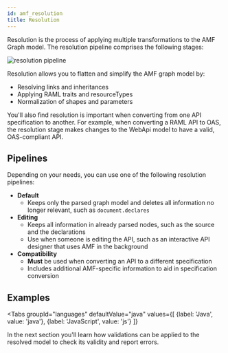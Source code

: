 ```yaml
---
id: amf_resolution
title: Resolution
---
```


Resolution is the process of applying multiple transformations to the AMF Graph model.
The resolution pipeline comprises the following stages:

![resolution pipeline](../../assets/images/amf/resolution-pipeline.png)

Resolution allows you to flatten and simplify the AMF graph model by:
- Resolving links and inheritances
- Applying RAML traits and resourceTypes
- Normalization of shapes and parameters

You'll also find resolution is important when converting from one API specification to another.
For example, when converting a RAML API to OAS, the resolution stage makes changes to the WebApi model to have a valid, OAS-compliant API.

## Pipelines
Depending on your needs, you can use one of the following resolution pipelines:

- **Default**
    - Keeps only the parsed graph model and deletes all information no longer relevant, such as `document.declares`
- **Editing**
    - Keeps all information in already parsed nodes, such as the source and the declarations
    - Use when someone is editing the API, such as an interactive API designer that uses AMF in the background
- **Compatibility**
    - **Must** be used when converting an API to a different specification
    - Includes additional AMF-specific information to aid in specification conversion


## Examples

<Tabs
    groupId="languages"
    defaultValue="java"
    values={[
        {label: 'Java', value: 'java'},
        {label: 'JavaScript', value: 'js'}
    ]}
>

<TabItem value="java">
    <CodeGetter
        AMFVersion='v4'
        language='java'
        example='java/ResolutionTest.java'
    />
</TabItem>
<TabItem value="js">
    <CodeGetter
        AMFVersion='v4'
        language='js'
        example='js/resolution.test.js'
    />
</TabItem>
</Tabs>


In the next section you'll learn how validations can be applied to the resolved model to check its validity and report errors.
